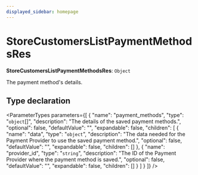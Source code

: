```yaml
---
displayed_sidebar: homepage
---
```



# StoreCustomersListPaymentMethodsRes

 **StoreCustomersListPaymentMethodsRes**: `Object`

The payment method's details.

## Type declaration

<ParameterTypes parameters={[
  {
    "name": "payment_methods",
    "type": "`object`[]",
    "description": "The details of the saved payment methods.",
    "optional": false,
    "defaultValue": "",
    "expandable": false,
    "children": [
      {
        "name": "data",
        "type": "`object`",
        "description": "The data needed for the Payment Provider to use the saved payment method.",
        "optional": false,
        "defaultValue": "",
        "expandable": false,
        "children": []
      },
      {
        "name": "provider_id",
        "type": "`string`",
        "description": "The ID of the Payment Provider where the payment method is saved.",
        "optional": false,
        "defaultValue": "",
        "expandable": false,
        "children": []
      }
    ]
  }
]} />
